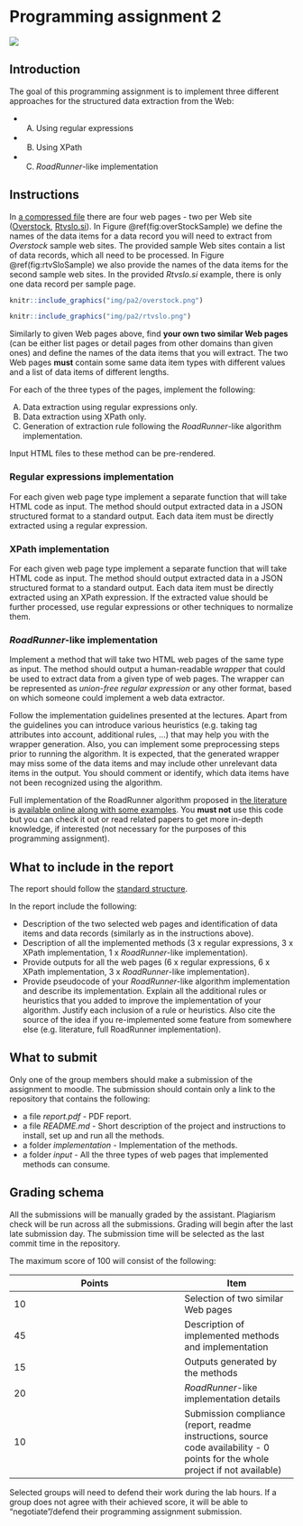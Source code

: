 # Programming assignment 2 {#PA2}

<img src="img/book/spider-01.png" />

## Introduction

The goal of this programming assignment is to implement three different approaches for the structured data extraction from the Web:

* (A) Using regular expressions
* (B) Using XPath
* (C) *RoadRunner*-like implementation

## Instructions

In [a compressed file](data/pa2/WebPages.zip) there are four web pages - two per Web site ([Overstock](https://www.overstock.com/), [Rtvslo.si](https://www.rtvslo.si/)). In Figure \@ref(fig:overStockSample) we define the names of the data items for a data record you will need to extract from *Overstock* sample web sites. The provided sample Web sites contain a list of data records, which all need to be processed. In Figure \@ref(fig:rtvSloSample) we also provide the names of the data items for the second sample web sites. In the provided *Rtvslo.si* example, there is only one data record per sample page.

```r
knitr::include_graphics("img/pa2/overstock.png")
```

```r
knitr::include_graphics("img/pa2/rtvslo.png")
```

Similarly to given Web pages above, find **your own two similar Web pages** (can be either list pages or detail pages from other domains than given ones) and define the names of the data items that you will  extract. The two Web pages **must** contain some same data item types with different values and a list of data items of different lengths. 

For each of the three types of the pages, implement the following:

(A) Data extraction using regular expressions only.
(B) Data extraction using XPath only.
(C) Generation of extraction rule following the *RoadRunner*-like algorithm implementation.

Input HTML files to these method can be pre-rendered.

### Regular expressions implementation

For each given web page type implement a separate function that will take HTML code as input. The method should output extracted data in a JSON structured format to a standard output. Each data item must be directly extracted using a regular expression.

### XPath implementation

For each given web page type implement a separate function that will take HTML code as input. The method should output extracted data in a JSON structured format to a standard output. Each data item must be directly extracted using an XPath expression. If the extracted value should be further processed, use regular expressions or other techniques to normalize them.

### *RoadRunner*-like implementation

Implement a method that will take two HTML web pages of the same type as input. The method should output a human-readable *wrapper* that could be used to extract data from a given type of web pages. The wrapper can be represented as *union-free regular expression* or any other format, based on which someone could implement a web data extractor.

Follow the implementation guidelines presented at the lectures. Apart from the guidelines you can introduce various heuristics (e.g. taking tag attributes into account, additional rules, ...) that may help you with the wrapper generation. Also, you can implement some preprocessing steps prior to running the algorithm. It is expected, that the generated wrapper may miss some of the data items and may include other unrelevant data items in the output. You should comment or identify, which data items have not been recognized using the algorithm.

Full implementation of the RoadRunner algorithm proposed in [the literature](http://www.dia.uniroma3.it/db/roadRunner/publications.html) is [available online along with some examples](http://www.dia.uniroma3.it/db/roadRunner/software.html). You **must not** use this code but you can check it out or read related papers to get more in-depth knowledge, if interested (not necessary for the purposes of this programming assignment). 

## What to include in the report

The report should follow the [standard structure](https://fri.uni-lj.si/sl/napotki-za-pisanje-porocila).

In the report include the following:

* Description of the two selected web pages and identification of data items and data records (similarly as in the instructions above).
* Description of all the implemented methods (3 x regular expressions, 3 x XPath implementation, 1 x *RoadRunner*-like implementation).
* Provide outputs for all the web pages (6 x regular expressions, 6 x XPath implementation, 3 x *RoadRunner*-like implementation).
* Provide pseudocode of your *RoadRunner*-like algorithm implementation and describe its implementation. Explain all the additional rules or heuristics that you added to improve the implementation of your algorithm. Justify each inclusion of a rule or heuristics. Also cite the source of the idea if you re-implemented some feature from somewhere else (e.g. literature, full RoadRunner implementation).

## What to submit

Only one of the group members should make a submission of the assignment to moodle. The submission should contain only a link to the repository that contains the following:

 * a file *report.pdf* - PDF report.
 * a file *README.md* - Short description of the project and instructions to install, set up and run all the methods.
 * a folder *implementation* - Implementation of the methods.
 * a folder *input* - All the three types of web pages that implemented methods can consume.
 
## Grading schema

All the submissions will be manually graded by the assistant. Plagiarism check will be run across all the submissions. Grading will begin after the last late submission day. The submission time will be selected as the last commit time in the repository. 

The maximum score of 100 will consist of the following:

Points | Item
------ | ----
10 | Selection of two similar Web pages
45 | Description of implemented methods and implementation
15 | Outputs generated by the methods
20 | *RoadRunner*-like implementation details
10 | Submission compliance (report, readme instructions, source code availability - 0 points for the whole project if not available)

Selected groups will need to defend their work during the lab hours. If a group does not agree with their achieved score, it will be able to "negotiate"/defend their programming assignment submission.


